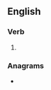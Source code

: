 ==English==

===Verb===
{{head|en|verb form}}

# {{en-third-person singular of|rebook}}

===Anagrams===
* {{anagrams|en|bookers|brookes}}